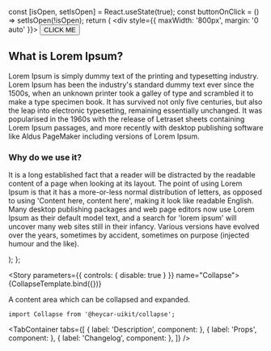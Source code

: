 

<!-- Meta -->

<Meta title="Components/Collapse" component={Collapse} />

  const [isOpen, setIsOpen] = React.useState(true);
  const buttonOnClick = () => setIsOpen(!isOpen);
  return (
    <div style={{ maxWidth: '800px', margin: '0 auto' }}>
      <Button fullWidth size="small" onClick={buttonOnClick}>
        CLICK ME
      </Button>
      <Collapse open={isOpen}>
        <h2>What is Lorem Ipsum?</h2>
        <p>
          Lorem Ipsum is simply dummy text of the printing and typesetting
          industry. Lorem Ipsum has been the industry's standard dummy text ever
          since the 1500s, when an unknown printer took a galley of type and
          scrambled it to make a type specimen book. It has survived not only
          five centuries, but also the leap into electronic typesetting,
          remaining essentially unchanged. It was popularised in the 1960s with
          the release of Letraset sheets containing Lorem Ipsum passages, and
          more recently with desktop publishing software like Aldus PageMaker
          including versions of Lorem Ipsum.
        </p>
        <h3>Why do we use it?</h3>
        <p>
          It is a long established fact that a reader will be distracted by the
          readable content of a page when looking at its layout. The point of
          using Lorem Ipsum is that it has a more-or-less normal distribution of
          letters, as opposed to using 'Content here, content here', making it
          look like readable English. Many desktop publishing packages and web
          page editors now use Lorem Ipsum as their default model text, and a
          search for 'lorem ipsum' will uncover many web sites still in their
          infancy. Various versions have evolved over the years, sometimes by
          accident, sometimes on purpose (injected humour and the like).
        </p>
      </Collapse>
    </div>
  );
};

<!-- Canvas -->

<Story parameters={{ controls: { disable: true } }} name="Collapse">
  {CollapseTemplate.bind({})}
</Story>

<!-- Docs -->

<ComponentHeader name="Collapse" version={version} stage={1} />

A content area which can be collapsed and expanded.

```tsx
import Collapse from '@heycar-uikit/collapse';
```

<!-- Description -->

<TabContainer
  tabs={[
    { label: 'Description', component: <Description /> },
    { label: 'Props', component: <Props of={Collapse} /> },
    { label: 'Changelog', component: <Changelog /> },
  ]}
/>

